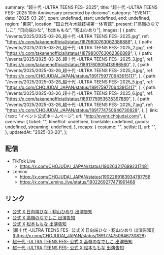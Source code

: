   summary: "超⼗代 -ULTRA TEENS FES- 2025",
  title: "超⼗代 -ULTRA TEENS FES- 2025 10th Anniversary presented by docomo",
  category: "EVENT",
  date: "2025-03-26",
  open: undefined,
  start: undefined,
  end: undefined,
  region: "東京",
  location: "国立代々木競技場第一体育館",
  present: ["高嶺のなでしこ", "日向端ひな", "松本ももな", "籾山ひめり"],
  images: [
    {
      path: "/events/2025/2025-03-26_超⼗代 -ULTRA TEENS FES- 2025.jpg",
      ref: "https://x.com/takanenofficial/status/1879800763062386889",
    },
    {
      path: "/events/2025/2025-03-26_超⼗代 -ULTRA TEENS FES- 2025_2.jpg",
      ref: "https://x.com/takanenofficial/status/1879800763062386889",
    },
    {
      path: "/events/2025/2025-03-26_超⼗代 -ULTRA TEENS FES- 2025_3.jpg",
      ref: "https://x.com/takanenofficial/status/1891760909413986560",
    },
    {
      path: "/events/2025/2025-03-26_超⼗代 -ULTRA TEENS FES- 2025_4.jpg",
      ref: "https://x.com/CHOJUDAI_JAPAN/status/1891759770643915117",
    },
    {
      path: "/events/2025/2025-03-26_超⼗代 -ULTRA TEENS FES- 2025_5.jpg",
      ref: "https://x.com/CHOJUDAI_JAPAN/status/1891759770643915117",
    },
    {
      path: "/events/2025/2025-03-26_超⼗代 -ULTRA TEENS FES- 2025_6.jpg",
      ref: "https://x.com/takanenofficial/status/1891775953535397889",
    },
    {
      path: "/events/2025/2025-03-26_超⼗代 -ULTRA TEENS FES- 2025_7.jpg",
      ref: "https://x.com/CHOJUDAI_JAPAN/status/1891774750646730828",
    },
  ],
  link: {
    text: "イベント公式ホームページ",
    url: "http://event.chojudai.com/",
  },
  overview: {
    ticket: "",
    timeSlot: undefined,
    timetable: undefined,
    goods: undefined,
    streaming: undefined,
  },
  recaps: {
    costume: "",
    setlist: [],
    url: "",
  },
  updatedAt: "2025-03-20",
};

## 配信

- TikTok Live
  - https://x.com/CHOJUDAI_JAPAN/status/1902632176992317481
- Lemino
  - https://x.com/CHOJUDAI_JAPAN/status/1902269183934787756
  - https://x.com/Lemino_live/status/1902269277471961468

## リンク

- [公式 X 日向端ひな・籾山ひめり 出演告知](https://x.com/takanenofficial/status/1891775953535397889)
- [公式 X 高嶺のなでしこ 出演告知](https://x.com/takanenofficial/status/1891760909413986560)
- [公式 X 松本ももな 出演告知](https://x.com/takanenofficial/status/1879800763062386889)
- [超十代 -ULTRA TEENS FES- 公式 X 日向端ひな・籾山ひめり 出演告知]](https://x.com/CHOJUDAI_JAPAN/status/1891774750646730828)
- [超十代 -ULTRA TEENS FES- 公式 X 高嶺のなでしこ 出演告知](https://x.com/CHOJUDAI_JAPAN/status/1891759770643915117)
- [超十代 -ULTRA TEENS FES- 公式 X 松本ももな 出演告知](https://x.com/CHOJUDAI_JAPAN/status/1879802558816108983)
